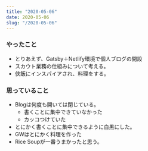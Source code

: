 ```yaml
---
title: "2020-05-06"
date: 2020-05-06
slug: "/2020-05-06"
---
```


### やったこと
- とりあえず、Gatsby＋Netlify環境で個人ブログの開設
- スカウト業務の仕組みについて考える。
- 侠飯にインスパイアされ、料理をする。

### 思っていること
- Blogは何度も開いては閉じている。
  - 書くことに集中できていなかった
  - カッコつけていた
- とにかく書くことに集中できるように白黒にした。
- GWはとにかく料理を作った
- Rice Soupが一番うまかったと思う。
